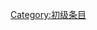 {{catmore1|[[Wikipedia:圣经专题|Wikipedia:圣经专题]]}}
{{Articles by Quality|topic=圣经|project=圣经|format=TOC}}
{{emptycat}}

[[Category:初级条目|Category:初级条目]]